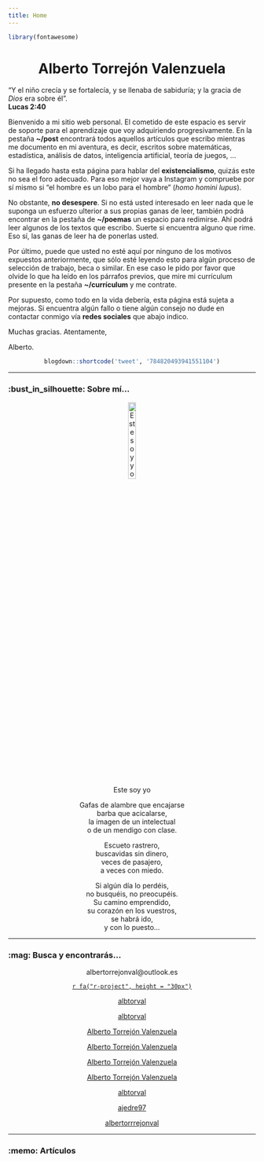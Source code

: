 ```yaml
---
title: Home
---
```


```r
library(fontawesome)
```


<link rel="stylesheet" href="https://cdnjs.cloudflare.com/ajax/libs/font-awesome/4.7.0/css/font-awesome.min.css">
<!-- ![Wizard](images/partywizard.gif) -->

<center><h1 class = "rocksalt"> Alberto Torrejón Valenzuela </h1></center>

<div class = "textslide"> "Y el niño crecía y se fortalecía, y se llenaba de sabiduría; y la gracia de *Dios* era sobre él". <br> **Lucas 2:40** </div>

<div class="just">
<span class = "primerapalabra">B</span>ienvenido a mi sitio web personal. El cometido de este espacio es servir de soporte para el aprendizaje que voy adquiriendo progresivamente. En la pestaña **~/post** encontrará todos aquellos artículos que escribo mientras me documento en mi aventura, es decir, escritos sobre <span class = "salmon">matemáticas</span>, <span class = "lila">estadística</span>, <span class = "fg">análisis de datos</span>, <span class = "db">inteligencia artificial</span>, <span class = "dgr">teoría de juegos</span>, ...

Si ha llegado hasta esta página para hablar del **existencialismo**, quizás este no sea el foro adecuado. Para eso mejor vaya a Instagram y compruebe por sí mismo si "el hombre es un lobo para el hombre" (*homo homini lupus*). 

No obstante, **no desespere**. Si no está usted interesado en leer nada que le suponga un esfuerzo ulterior a sus propias ganas de leer, también podrá encontrar en la pestaña de **~/poemas** un espacio para redimirse. Ahí podrá leer algunos de los textos que escribo. Suerte si encuentra alguno que rime. Eso sí, las ganas de leer ha de ponerlas usted. 

Por último, puede que usted no esté aquí por ninguno de los motivos expuestos anteriormente, que sólo esté leyendo esto para algún proceso de selección de trabajo, beca o similar. En ese caso le pido por favor que olvide lo que ha leído en los párrafos previos, que mire mi currículum presente en la pestaña **~/currículum** y me contrate.

Por supuesto, como todo en la vida debería, esta página está sujeta a mejoras. Si encuentra algún fallo o tiene algún consejo no dude en contactar conmigo vía **redes sociales** que abajo indico. 

Muchas gracias. Atentamente,

Alberto.
</div>

<center>
```r
blogdown::shortcode('tweet', '784820493941551104')
```
</center>

---

### <span class="specialelite"> :bust_in_silhouette: Sobre mí... </span>

<center> ![Este soy yo](images/alberto.jpg){ width=20% height=20% } </center>

<center>
Gafas de alambre que encajarse <br>
barba que acicalarse, <br>
la imagen de un intelectual <br> 
o de un mendigo con clase. <br>

Escueto rastrero, <br>
buscavidas sin dinero, <br>
veces de pasajero, <br>
a veces con miedo.<br>

Si algún día lo perdéis, <br>
no busquéis, no preocupéis. <br>
Su camino emprendido, <br>
su corazón en los vuestros, <br>
se habrá ido, <br>
y con lo puesto... <br>
</center>

---

### <span class="specialelite"> :mag: Busca y encontrarás... </span>

<center>
<i class="fa fa-envelope fa-2x"></i> albertorrejonval@outlook.es

<a href="https://rpubs.com/albtorval">`r fa("r-project", height = "30px")`</a>

<i class="fa fa-github fa-2x"></i> <a href="https://github.com/albtorval">albtorval</a>

<i class="fa fa-gitlab fa-2x"></i> <a href="https://gitlab.com/albtorval">albtorval</a>

<i class="fa fa-stack-overflow fa-2x"></i> <a href="https://stackoverflow.com/users/9373493/alberto-torrejon-valenzuela">Alberto Torrejón Valenzuela</a>

<i class="fa fa-linkedin fa-2x"></i> <a href="https://www.linkedin.com/in/alberto-torrej%C3%B3n-valenzuela-851680174/">Alberto Torrejón Valenzuela</a>

<i class="fa fa-youtube fa-2x"></i> <a href="https://www.youtube.com/channel/UCKVeevNH8YhcPlIfNQv2Z9g?view_as=subscriber">Alberto Torrejón Valenzuela</a>

<i class="fa fa-facebook fa-2x"></i> <a href="https://www.facebook.com/alberto.torrejonvalenzuela/">Alberto Torrejón Valenzuela</a>

<i class="fa fa-instagram fa-2x"></i> <a href="https://www.reddit.com/user/albtorval">albtorval</a>

<i class="fa fa-twitter fa-2x"></i> <a href="https://twitter.com/ajedre97">ajedre97</a>

<i class="fa fa-reddit fa-2x"></i> <a href="https://www.instagram.com/albertorrejonval/?hl=es">albertorrrejonval</a>

</center>

---

### <span class="specialelite"> :memo: Artículos </span>
